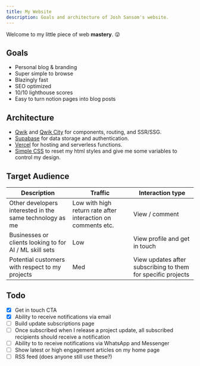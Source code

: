 ```yaml
---
title: My Website
description: Goals and architecture of Josh Sansom's website.
---
```


Welcome to my little piece of web **mastery**. 😜

## Goals
* Personal blog & branding
* Super simple to browse
* Blazingly fast
* SEO optimized
* 10/10 lighthouse scores
* Easy to turn notion pages into blog posts


## Architecture

* [Qwik](https://qwik.dev) and [Qwik City](https://qwik.city) for components, routing, and SSR/SSG.  
* [Supabase](https://supabase.io) for data storage and authentication.
* [Vercel](https://vercel.com) for hosting and serverless functions.
* [Simple CSS](https://simplecss.org/) to reset my html styles and give me some variables to control my design.

## Target Audience

| Description | Traffic | Interaction type |
| --- | --- | --- |
| Other developers interested in the same technology as me | Low with high return rate after interaction on comments etc. | View / comment |
| Businesses or clients looking to for AI / ML skill sets  | Low | View profile and get in touch |
| Potential customers with respect to my projects | Med | View updates after subscribing to them for specific projects |


## Todo

- [x]  Get in touch CTA
- [x]  Ability to receive notifications via email
- [ ]  Build update subscriptions page
- [ ]  Once subscribed when I release a project update, all subscribed recipients should receive a notification
- [ ]  Ability to to receive notifications via WhatsApp and Messenger
- [ ]  Show latest or high engagement articles on my home page
- [ ]  RSS feed (does anyone still use these?)